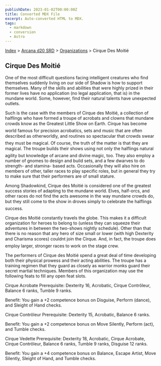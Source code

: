 ```yaml
---
publishDate: 2023-01-02T00:00:00Z
title: Converted MDX File
excerpt: Auto-converted HTML to MDX.
tags:
  - markdown
  - conversion
  - Astro
---
```






[Index](-index) > [Arcana d20 SRD](arcana-d20-srd-index) > [Organizations](arcana-d20-srd-organizations-index) > Cirque Des Moitié




## Cirque Des Moitié


One of the most difficult questions facing intelligent creatures who find themselves suddenly living on our side of Shadow is how to support themselves. Many of the skills and abilities that were highly prized in their former lives have no application (no legal application, that is) in the mundane world. Some, however, find their natural talents have unexpected outlets.


Such is the case with the members of Cirque des Moitié, a collection of halflings who have formed a troupe of acrobats and clowns that mundane crowds know as the Greatest Little Show on Earth. Cirque has become world famous for precision acrobatics, sets and music that are often described as otherworldly, and routines so spectacular that crowds swear they must be magical. Of course, the truth of the matter is that they are magical. The troupe builds their shows using not only the halflings natural agility but knowledge of arcane and divine magic, too. They also employ a number of gnomes to design and build sets, and a few dwarves to do strength- and stamina- based acts. Occasionally they will also hire on members of other, taller races to play specific roles, but in general they try to make sure that their performers are of small stature.


Among Shadowkind, Cirque des Moitié is considered one of the greatest success stories of adapting to the mundane world. Elves, half-orcs, and other races do not find the acts awesome in the way mundane crowds do, but they still come to the show in droves simply to celebrate the halflings success.


Cirque des Moitié constantly travels the globe. This makes it a difficult organization for heroes to belong to (unless they can squeeze their adventures in between the two-shows nightly schedule). Other than that there is no reason that any hero of size small or lower (with high Dexterity and Charisma scores) couldnt join the Cirque. And, in fact, the troupe does employ larger, stronger races to work on the stage crew.


The performers of Cirque des Moitié spend a great deal of time developing both their physical prowess and their acting abilities. The troupe has a training regimen that they guard as closely as warrior monks guard their secret martial techniques. Members of this organization may use the following feats to fill any open feat slots.


Cirque Acrobate
Prerequisite: Dexterity 16, Acrobatic, Cirque Contrôleur, Balance 6 ranks, Tumble 9 ranks.


Benefit: You gain a +2 competence bonus on Disguise, Perform (dance), and Sleight of Hand checks.


Cirque Contrôleur
Prerequisite: Dexterity 15, Acrobatic, Balance 6 ranks.


Benefit: You gain a +2 competence bonus on Move Silently, Perform (act), and Tumble checks.


Cirque Vedette
Prerequisite: Dexterity 18, Acrobatic, Cirque Acrobate, Cirque Contrôleur, Balance 6 ranks, Tumble 9 ranks, Disguise 12 ranks.


Benefit: You gain a +4 competence bonus on Balance, Escape Artist, Move Silently, Sleight of Hand, and Tumble checks.



